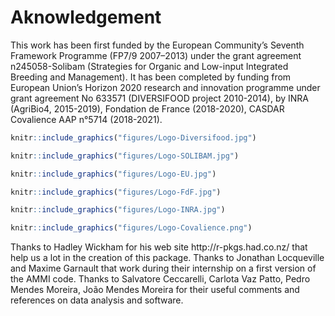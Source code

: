 # Aknowledgement

This work has been first funded by the European Community’s Seventh Framework Programme (FP7/9 2007–2013) under the grant agreement n245058-Solibam (Strategies for Organic and Low-input Integrated Breeding and Management). 
It has been completed by funding from European Union’s Horizon 2020 research and innovation programme under grant agreement No 633571 (DIVERSIFOOD project 2010-2014), by INRA (AgriBio4, 2015-2019), Fondation de France (2018-2020), CASDAR Covalience AAP n°5714 (2018-2021).

```r
knitr::include_graphics("figures/Logo-Diversifood.jpg")
```

```r
knitr::include_graphics("figures/Logo-SOLIBAM.jpg")
```

```r
knitr::include_graphics("figures/Logo-EU.jpg")
```

```r
knitr::include_graphics("figures/Logo-FdF.jpg")
```

```r
knitr::include_graphics("figures/Logo-INRA.jpg")
```


```r
knitr::include_graphics("figures/Logo-Covalience.png")
```

Thanks to Hadley Wickham for his web site http://r-pkgs.had.co.nz/ that help us a lot in the creation of this package.
Thanks to Jonathan Locqueville and Maxime Garnault that work during their internship on a first version of the AMMI code.
Thanks to Salvatore Ceccarelli, Carlota Vaz Patto, Pedro Mendes Moreira, João Mendes Moreira for their useful comments and references on data analysis and software.


